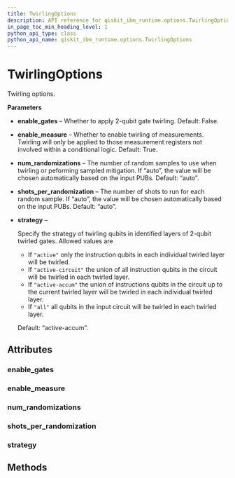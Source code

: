 ```yaml
---
title: TwirlingOptions
description: API reference for qiskit_ibm_runtime.options.TwirlingOptions
in_page_toc_min_heading_level: 1
python_api_type: class
python_api_name: qiskit_ibm_runtime.options.TwirlingOptions
---
```


# TwirlingOptions

<Class id="qiskit_ibm_runtime.options.TwirlingOptions" github="https://github.com/Qiskit/qiskit-ibm-runtime/tree/main/qiskit_ibm_runtime/options/twirling_options.py#L28-L67" signature="TwirlingOptions(*args, **kwargs)">
  Twirling options.

  **Parameters**

  *   **enable\_gates** – Whether to apply 2-qubit gate twirling. Default: False.

  *   **enable\_measure** – Whether to enable twirling of measurements. Twirling will only be applied to those measurement registers not involved within a conditional logic. Default: True.

  *   **num\_randomizations** – The number of random samples to use when twirling or peforming sampled mitigation. If “auto”, the value will be chosen automatically based on the input PUBs. Default: “auto”.

  *   **shots\_per\_randomization** – The number of shots to run for each random sample. If “auto”, the value will be chosen automatically based on the input PUBs. Default: “auto”.

  *   **strategy** –

      Specify the strategy of twirling qubits in identified layers of 2-qubit twirled gates. Allowed values are

      *   If `"active"` only the instruction qubits in each individual twirled layer will be twirled.
      *   If `"active-circuit"` the union of all instruction qubits in the circuit will be twirled in each twirled layer.
      *   If `"active-accum"` the union of instructions qubits in the circuit up to the current twirled layer will be twirled in each individual twirled layer.
      *   If `"all"` all qubits in the input circuit will be twirled in each twirled layer.

      Default: “active-accum”.

  ## Attributes

  ### enable\_gates

  <Attribute id="qiskit_ibm_runtime.options.TwirlingOptions.enable_gates" name="enable_gates" attributeTypeHint="UnsetType | bool" attributeValue="= Unset" />

  ### enable\_measure

  <Attribute id="qiskit_ibm_runtime.options.TwirlingOptions.enable_measure" name="enable_measure" attributeTypeHint="UnsetType | bool" attributeValue="= Unset" />

  ### num\_randomizations

  <Attribute id="qiskit_ibm_runtime.options.TwirlingOptions.num_randomizations" name="num_randomizations" attributeTypeHint="UnsetType | int | Literal['auto']" attributeValue="= Unset" />

  ### shots\_per\_randomization

  <Attribute id="qiskit_ibm_runtime.options.TwirlingOptions.shots_per_randomization" name="shots_per_randomization" attributeTypeHint="UnsetType | int | Literal['auto']" attributeValue="= Unset" />

  ### strategy

  <Attribute id="qiskit_ibm_runtime.options.TwirlingOptions.strategy" name="strategy" attributeTypeHint="UnsetType | Literal['active', 'active-accum', 'active-circuit', 'all']" attributeValue="= Unset" />

  ## Methods
</Class>

